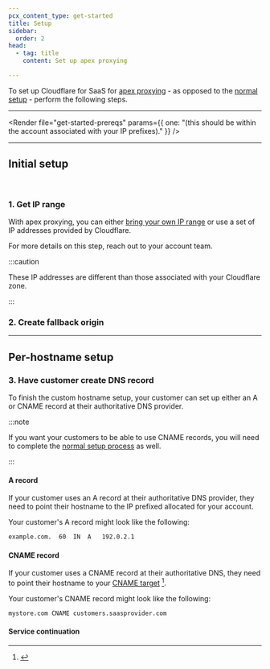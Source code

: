 ```yaml
---
pcx_content_type: get-started
title: Setup
sidebar:
  order: 2
head:
  - tag: title
    content: Set up apex proxying

---
```



To set up Cloudflare for SaaS for [apex proxying](/cloudflare-for-platforms/cloudflare-for-saas/start/advanced-settings/apex-proxying/) - as opposed to the [normal setup](/cloudflare-for-platforms/cloudflare-for-saas/start/getting-started/) - perform the following steps.

***

<Render file="get-started-prereqs" params={{ one: "(this should be within the account associated with your IP prefixes)." }} />

***

## Initial setup

<Render file="get-started-initial-setup-preamble" /> <br/>

### 1. Get IP range

With apex proxying, you can either [bring your own IP range](/byoip/) or use a set of IP addresses provided by Cloudflare.

For more details on this step, reach out to your account team.

:::caution


These IP addresses are different than those associated with your Cloudflare zone.


:::

### 2. Create fallback origin

<Render file="get-started-fallback-origin" />

***

## Per-hostname setup

<Render file="get-started-per-hostname" />

### 3. Have customer create DNS record

To finish the custom hostname setup, your customer can set up either an A or CNAME record at their authoritative DNS provider.

:::note


If you want your customers to be able to use CNAME records, you will need to complete the [normal setup process](/cloudflare-for-platforms/cloudflare-for-saas/start/getting-started/) as well.


:::

#### A record

If your customer uses an A record at their authoritative DNS provider, they need to point their hostname to the IP prefixed allocated for your account.

<Render file="get-started-check-statuses" />

Your customer's A record might look like the following:

```txt
example.com.  60  IN  A   192.0.2.1
```

#### CNAME record

If your customer uses a CNAME record at their authoritative DNS, they need to point their hostname to your [CNAME target](/cloudflare-for-platforms/cloudflare-for-saas/start/getting-started/#2-optional-create-cname-target) [^1].

<Render file="get-started-check-statuses" />

Your customer's CNAME record might look like the following:

```txt
mystore.com CNAME customers.saasprovider.com
```

[^1]: <Render file="regional-services" />

#### Service continuation

<Render file="get-started-service-continuation" />
